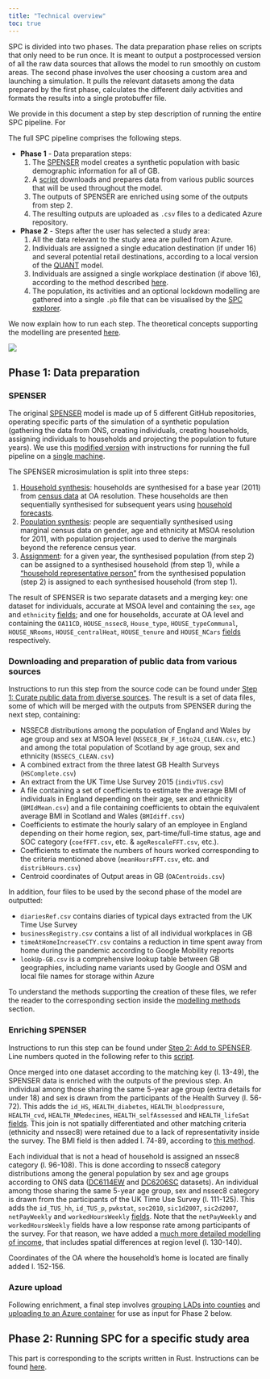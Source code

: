 ```yaml
---
title: "Technical overview"
toc: true
---
```


SPC is divided into two phases. The data preparation phase relies on scripts that only need to be run once. It is meant to output a postprocessed version of all the raw data sources that allows the model to run smoothly on custom areas. The second phase involves the user choosing a custom area and launching a simulation. It pulls the relevant datasets among the data prepared by the first phase, calculates the different daily activities and formats the results into a single protobuffer file.

We provide in this document a step by step description of running the entire SPC pipeline. For 

The full SPC pipeline comprises the following steps.

- **Phase 1** - Data preparation steps:
    1. The [SPENSER](https://github.com/nismod/microsimulation) model creates a synthetic population with basic demographic information for all of GB.
    2. A [script](https://github.com/alan-turing-institute/uatk-spc/blob/main/scripts/data_prep/raw_to_prepared.R) downloads and prepares data from various public sources that will be used throughout the model.
    3. The outputs of SPENSER are enriched using some of the outputs from step 2.
    4. The resulting outputs are uploaded as `.csv` files to a dedicated Azure repository.

- **Phase 2** - Steps after the user has selected a study area:
    1. All the data relevant to the study area are pulled from Azure.
    2. Individuals are assigned a single education destination (if under 16) and several potential retail destinations, according to a local version of the [QUANT](https://github.com/maptube/QUANT_RAMP) model.
    3. Individuals are assigned a single workplace destination (if above 16), according to the method described [here](https://alan-turing-institute.github.io/uatk-spc/modelling_methods.html#commuting-flows).
    4. The population, its activities and an optional lockdown modelling are gathered into a single `.pb` file that can be visualised by the [SPC explorer](https://alan-turing-institute.github.io/uatk-spc/app/).

We now explain how to run each step. The theoretical concepts supporting the modelling are presented [here](understanding_modelling_methods.qmd).

![](img/SPC_Schema_full.png)

## Phase 1: Data preparation

### SPENSER

The original [SPENSER](https://github.com/nismod/microsimulation) model is made up of 5 different GitHub repositories, operating specific parts of the simulation of a synthetic population (gathering the data from ONS, creating individuals, creating households, assigning individuals to households and projecting the population to future years).
We use this [modified version](https://github.com/alan-turing-institute/spc-hpc-pipeline) with instructions for running the full pipeline on a [single machine](https://github.com/alan-turing-institute/spc-hpc-pipeline/blob/main/scripts/full_pipeline/README.md).

The SPENSER microsimulation is split into three steps:

1. [Household synthesis](https://github.com/alan-turing-institute/household_microsynth/tree/f10cb0db80cf9db886644413c0a971892e9a9164#overview): households are synthesised for a base year (2011) from [census data](https://github.com/alan-turing-institute/household_microsynth/tree/f10cb0db80cf9db886644413c0a971892e9a9164#input-data) at OA resolution. These households are then sequentially synthesised for subsequent years using [household forecasts](https://github.com/alan-turing-institute/microsimulation/tree/2373691bd0ff764db129e52ec78d71c58538d9af#static-microsimulation---households).
2. [Population synthesis](https://github.com/alan-turing-institute/microsimulation/tree/2373691bd0ff764db129e52ec78d71c58538d9af#static-microsimulation---population): people are sequentially synthesised using marginal census data on gender, age and ethnicity at MSOA resolution for 2011, with population projections used to derive the marginals beyond the reference census year.
3. [Assignment](https://github.com/alan-turing-institute/microsimulation/tree/2373691bd0ff764db129e52ec78d71c58538d9af#running-the-assignment-algorithm): for a given year, the synthesised population (from step 2) can be assigned to a synthesised household (from step 1), while a ["household representative person"](https://github.com/alan-turing-institute/microsimulation/tree/2373691bd0ff764db129e52ec78d71c58538d9af#methodology) from the synthesised population (step 2) is assigned to each synthesised household (from step 1).

The result of SPENSER is two separate datasets and a merging key: one dataset for individuals, accurate at MSOA level and containing the `sex`, `age` and `ethnicity` [fields](https://alan-turing-institute.github.io/uatk-spc/data_sources.html#pop_.csv.gz); and one for households, accurate at OA level and containing the `OA11CD`, `HOUSE_nssec8`, `House_type`, `HOUSE_typeCommunal`, `HOUSE_NRooms`, `HOUSE_centralHeat`, `HOUSE_tenure` and `HOUSE_NCars` [fields](https://alan-turing-institute.github.io/uatk-spc/data_sources.html#pop_.csv.gz) respectively.



### Downloading and preparation of public data from various sources

Instructions to run this step from the source code can be found under [Step 1: Curate public data from diverse sources](https://github.com/alan-turing-institute/uatk-spc/tree/main/scripts/data_prep).
The result is a set of data files, some of which will be merged with the outputs from SPENSER during the next step, containing:

- NSSEC8 distributions among the population of England and Wales by age group and sex at MSOA level (`NSSEC8_EW_F_16to24_CLEAN.csv`, etc.) and among the total population of Scotland by age group, sex and ethnicity (`NSSECS_CLEAN.csv`)
- A combined extract from the three latest GB Health Surveys (`HSComplete.csv`)
- An extract from the UK Time Use Survey 2015 (`indivTUS.csv`)
- A file containing a set of coefficients to estimate the average BMI of individuals in England depending on their age, sex and ethnicity (`BMIdMean.csv`) and a file containing coefficients to obtain the equivalent average BMI in Scotland and Wales (`BMIdiff.csv`)
- Coefficients to estimate the hourly salary of an employee in England depending on their home region, sex, part-time/full-time status, age and SOC category (`coefFFT.csv`, etc. & `ageRescaleFFT.csv`, etc.).
- Coefficients to estimate the numbers of hours worked corresponding to the criteria mentioned above (`meanHoursFFT.csv`, etc. and `distribHours.csv`)
- Centroid coordinates of Output areas in GB (`OACentroids.csv`)

In addition, four files to be used by the second phase of the model are outputted:

- `diariesRef.csv` contains diaries of typical days extracted from the UK Time Use Survey
- `businessRegistry.csv` contains a list of all individual workplaces in GB
- `timeAtHomeIncreaseCTY.csv` contains a reduction in time spent away from home during the pandemic according to Google Mobility reports 
- `lookUp-GB.csv` is a comprehensive lookup table between GB geographies, including name variants used by Google and OSM and local file names for storage within Azure

To understand the methods supporting the creation of these files, we refer the reader to the corresponding section inside the [modelling methods](https://alan-turing-institute.github.io/uatk-spc/modelling_methods.html) section.

### Enriching SPENSER

Instructions to run this step can be found under [Step 2: Add to SPENSER](https://github.com/alan-turing-institute/uatk-spc/tree/main/scripts/data_prep).
Line numbers quoted in the following refer to this [script](https://github.com/alan-turing-institute/uatk-spc/blob/main/scripts/data_prep/SPC_pipelineLAD.R).

Once merged into one dataset according to the matching key (l. 13-49), the SPENSER data is enriched with the outputs of the previous step.
An individual among those sharing the same 5-year age group (extra details for under 18) and sex is drawn from the participants of the Health Survey (l. 56-72).
This adds the `id_HS`, `HEALTH_diabetes`, `HEALTH_bloodpressure`, `HEALTH_cvd`, `HEALTH_NMedecines`, `HEALTH_selfAssessed` and `HEALTH_lifeSat` [fields](https://alan-turing-institute.github.io/uatk-spc/data_sources.html#pop_.csv.gz).
This join is not spatially differentiated and other matching criteria (ethnicity and nssec8) were retained due to a lack of representativity inside the survey. The BMI field is then added l. 74-89, according to [this method](https://alan-turing-institute.github.io/uatk-spc/modelling_methods.html#bmi-estimation).

Each individual that is not a head of household is assigned an nssec8 category (l. 96-108).
This is done according to nssec8 category distributions among the general population by sex and age groups according to ONS data ([DC6114EW](https://www.nomisweb.co.uk/census/2011/dc6114ew) and [DC6206SC](https://www.nrscotland.gov.uk/news/2014/census-2011-release-3i) datasets).
An individual among those sharing the same 5-year age group, sex and nssec8 category is drawn from the participants of the UK Time Use Survey (l. 111-125).
This adds the `id_TUS_hh`, `id_TUS_p`, `pwkstat`, `soc2010`, `sic1d2007`, `sic2d2007`, `netPayWeekly` and `workedHoursWeekly` [fields](https://alan-turing-institute.github.io/uatk-spc/data_sources.html#pop_.csv.gz).
Note that the `netPayWeekly` and `workedHoursWeekly` fields have a low response rate among participants of the survey.
For that reason, we have added a [much more detailed modelling of income](https://alan-turing-institute.github.io/uatk-spc/modelling_methods.html#income-data), that includes spatial differences at region level (l. 130-140).

Coordinates of the OA where the household's home is located are finally added l. 152-156.

### Azure upload

Following enrichment, a final step involves [grouping LADs into counties](https://github.com/alan-turing-institute/uatk-spc/tree/main/scripts/data_prep#step-3-merge-lads-to-counties-and-upload-to-azure) and [uploading to an Azure container](https://github.com/alan-turing-institute/uatk-spc/blob/main/scripts/data_prep/upload_toAzure.sh) for use as input for Phase 2 below.


## Phase 2: Running SPC for a specific study area

This part is corresponding to the scripts written in Rust. Instructions can be found [here](https://alan-turing-institute.github.io/uatk-spc/custom_areas.html). 